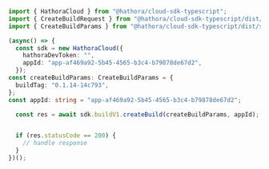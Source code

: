 ```typescript CreateBuild.ts
import { HathoraCloud } from "@hathora/cloud-sdk-typescript";
import { CreateBuildRequest } from "@hathora/cloud-sdk-typescript/dist/sdk/models/operations";
import { CreateBuildParams } from "@hathora/cloud-sdk-typescript/dist/sdk/models/shared";

(async() => {
  const sdk = new HathoraCloud({
    hathoraDevToken: "",
    appId: "app-af469a92-5b45-4565-b3c4-b79878de67d2",
  });
const createBuildParams: CreateBuildParams = {
  buildTag: "0.1.14-14c793",
};
const appId: string = "app-af469a92-5b45-4565-b3c4-b79878de67d2";

  const res = await sdk.buildV1.createBuild(createBuildParams, appId);


  if (res.statusCode == 200) {
    // handle response
  }
})();
```
